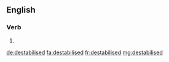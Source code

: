 ==English==

===Verb===
{{head|en}}

# {{en-past of|destabilise}}

[[de:destabilised]]
[[fa:destabilised]]
[[fr:destabilised]]
[[mg:destabilised]]